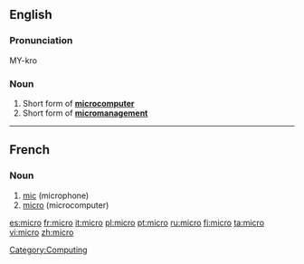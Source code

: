 {{also|micro-}}
==English==

===Pronunciation===
<!--*[[IPA]]: //
* [[SAMPA]]: //-->
MY-kro

===Noun===
{{en-noun}}

# Short form of '''[[microcomputer]]'''
# Short form of '''[[micromanagement]]'''

[[Category:Computing]]

----

==French==

===Noun===
{{fr-noun|m}}

# [[mic]] (microphone)
# [[micro#English|micro]] (microcomputer)

[[es:micro]]
[[fr:micro]]
[[it:micro]]
[[pl:micro]]
[[pt:micro]]
[[ru:micro]]
[[fi:micro]]
[[ta:micro]]
[[vi:micro]]
[[zh:micro]]